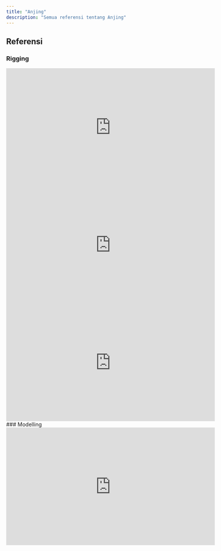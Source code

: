 ```yaml
---
title: "Anjing"
description: "Semua referensi tentang Anjing"
---
```

## Referensi
### Rigging
<iframe
  width="560"
  height="315"
  src="https://www.youtube.com/embed/DmGlaKeLBVY"
  title="YouTube video player"
  frameBorder="0"
  allow="accelerometer; autoplay; clipboard-write; encrypted-media; gyroscope; picture-in-picture"
  allowFullScreen
  style={{ width: '100%', borderRadius: '0.5rem' }}
></iframe>
<br/>
<iframe
  width="560"
  height="315"
  src="https://www.youtube.com/embed/yFfNQ2SS4a4"
  title="YouTube video player"
  frameBorder="0"
  allow="accelerometer; autoplay; clipboard-write; encrypted-media; gyroscope; picture-in-picture"
  allowFullScreen
  style={{ width: '100%', borderRadius: '0.5rem' }}
></iframe>
<br/>
<iframe
  width="560"
  height="315"
  src="https://www.youtube.com/embed/tLrRlXxM5Yw"
  title="YouTube video player"
  frameBorder="0"
  allow="accelerometer; autoplay; clipboard-write; encrypted-media; gyroscope; picture-in-picture"
  allowFullScreen
  style={{ width: '100%', borderRadius: '0.5rem' }}
></iframe>
<br/>
### Modelling
<iframe
  width="560"
  height="315"
  src="https://www.youtube.com/embed/OpCDZXxvTOI"
  title="YouTube video player"
  frameBorder="0"
  allow="accelerometer; autoplay; clipboard-write; encrypted-media; gyroscope; picture-in-picture"
  allowFullScreen
  style={{ width: '100%', borderRadius: '0.5rem' }}
></iframe>
